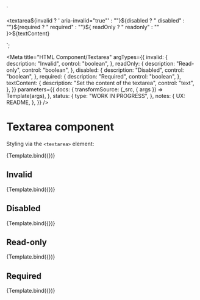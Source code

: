 <!--
@license EUPL-1.2
Copyright (c) 2021 Robbert Broersma
-->


  `<section class="utrecht-html">
  <textarea${invalid ? ' aria-invalid="true"' : ""}${disabled ? " disabled" : ""}${required ? " required" : ""}${
    readOnly ? " readonly" : ""
  }>${textContent}</textarea>
</section>`;

<Meta
  title="HTML Component/Textarea"
  argTypes={{
    invalid: {
      description: "Invalid",
      control: "boolean",
    },
    readOnly: {
      description: "Read-only",
      control: "boolean",
    },
    disabled: {
      description: "Disabled",
      control: "boolean",
    },
    required: {
      description: "Required",
      control: "boolean",
    },
    textContent: {
      description: "Set the content of the textarea",
      control: "text",
    },
  }}
  parameters={{
    docs: {
      transformSource: (_src, { args }) => Template(args),
    },
    status: {
      type: "WORK IN PROGRESS",
    },
    notes: {
      UX: README,
    },
  }}
/>

# Textarea component

Styling via the `<textarea>` element:

<Canvas>
  <Story
    name="Textarea"
    args={{
      textContent: "The Quick Brown Fox Jumps Over The Lazy Dog",
    }}
  >
    {Template.bind({})}
  </Story>
</Canvas>

<ArgsTable story="Textarea" />

## Invalid

<Canvas>
  <Story
    name="Invalid textarea"
    args={{
      invalid: true,
      textContent: "The Quick Brown Fox Jumps Over The Lazy Dog",
    }}
  >
    {Template.bind({})}
  </Story>
</Canvas>

## Disabled

<Canvas>
  <Story
    name="Disabled textarea"
    args={{
      disabled: true,
      textContent: "The Quick Brown Fox Jumps Over The Lazy Dog",
    }}
  >
    {Template.bind({})}
  </Story>
</Canvas>

## Read-only

<Canvas>
  <Story
    name="Read-only textarea"
    args={{
      readOnly: true,
      textContent: "The Quick Brown Fox Jumps Over The Lazy Dog",
    }}
  >
    {Template.bind({})}
  </Story>
</Canvas>

## Required

<Canvas>
  <Story
    name="Required textarea"
    args={{
      required: true,
      textContent: "The Quick Brown Fox Jumps Over The Lazy Dog",
    }}
  >
    {Template.bind({})}
  </Story>
</Canvas>
